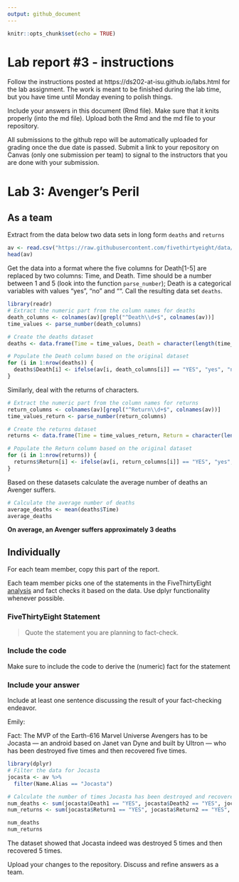 ```yaml
---
output: github_document
---
```


<!-- README.md is generated from README.Rmd. Please edit the README.Rmd file -->


```r
knitr::opts_chunk$set(echo = TRUE)
```

# Lab report #3 - instructions

Follow the instructions posted at https://ds202-at-isu.github.io/labs.html for the lab assignment. The work is meant to be finished during the lab time, but you have time until Monday evening to polish things.

Include your answers in this document (Rmd file). Make sure that it knits properly (into the md file). Upload both the Rmd and the md file to your repository.  

All submissions to the github repo will be automatically uploaded for grading once the due date is passed.
Submit a link to your repository on Canvas (only one submission per team) to signal to the instructors that you are done with your submission.

# Lab 3: Avenger's Peril

## As a team

Extract from the data below two data sets in long form `deaths` and `returns`

```r
av <- read.csv("https://raw.githubusercontent.com/fivethirtyeight/data/master/avengers/avengers.csv", stringsAsFactors = FALSE)
head(av)
```

Get the data into a format where the five columns for Death[1-5] are replaced by two columns: Time, and Death. Time should be a number between 1 and 5 (look into the function `parse_number`); Death is a categorical variables with values "yes", "no" and "". Call the resulting data set `deaths`. 

```r
library(readr)
# Extract the numeric part from the column names for deaths
death_columns <- colnames(av)[grepl("^Death\\d+$", colnames(av))]
time_values <- parse_number(death_columns)

# Create the deaths dataset
deaths <- data.frame(Time = time_values, Death = character(length(time_values)), stringsAsFactors = FALSE)

# Populate the Death column based on the original dataset
for (i in 1:nrow(deaths)) {
  deaths$Death[i] <- ifelse(av[i, death_columns[i]] == "YES", "yes", "no")
}
```


Similarly, deal with the returns of characters.

```r
# Extract the numeric part from the column names for returns
return_columns <- colnames(av)[grepl("^Return\\d+$", colnames(av))]
time_values_return <- parse_number(return_columns)

# Create the returns dataset
returns <- data.frame(Time = time_values_return, Return = character(length(time_values_return)), stringsAsFactors = FALSE)

# Populate the Return column based on the original dataset
for (i in 1:nrow(returns)) {
  returns$Return[i] <- ifelse(av[i, return_columns[i]] == "YES", "yes", "no")
}
```


Based on these datasets calculate the average number of deaths an Avenger suffers. 

```r
# Calculate the average number of deaths
average_deaths <- mean(deaths$Time)
average_deaths
```

**On average, an Avenger suffers approximately 3 deaths**

## Individually

For each team member, copy this part of the report. 

Each team member picks one of the statements in the FiveThirtyEight [analysis](https://fivethirtyeight.com/features/avengers-death-comics-age-of-ultron/) and fact checks it based on the data. Use dplyr functionality whenever possible.

### FiveThirtyEight Statement

> Quote the statement you are planning to fact-check.

### Include the code

Make sure to include the code to derive the (numeric) fact for the statement

### Include your answer

Include at least one sentence discussing the result of your fact-checking endeavor.

Emily:\

Fact: The MVP of the Earth-616 Marvel Universe Avengers has to be Jocasta — an android based on Janet van Dyne and built by Ultron — who has been destroyed five times and then recovered five times.\

```r
library(dplyr)
# Filter the data for Jocasta
jocasta <- av %>%
  filter(Name.Alias == "Jocasta")

# Calculate the number of times Jocasta has been destroyed and recovered
num_deaths <- sum(jocasta$Death1 == "YES", jocasta$Death2 == "YES", jocasta$Death3 == "YES", jocasta$Death4 == "YES", jocasta$Death5 == "YES")
num_returns <- sum(jocasta$Return1 == "YES", jocasta$Return2 == "YES", jocasta$Return3 == "YES", jocasta$Return4 == "YES", jocasta$Return5 == "YES")

num_deaths
num_returns
```

The dataset showed that Jocasta indeed was destroyed 5 times and then recovered 5 times.\

Upload your changes to the repository. Discuss and refine answers as a team.
